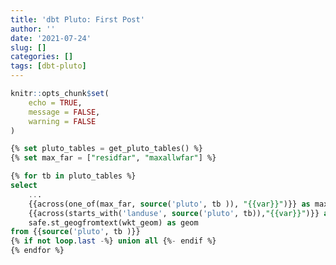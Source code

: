 ```yaml
---
title: 'dbt Pluto: First Post'
author: ''
date: '2021-07-24'
slug: []
categories: []
tags: [dbt-pluto]
---
```

<style type="text/css">
.main-container {
  max-width: 3000px;
  margin-left: auto;
  margin-right: auto;
}
</style>

```r
knitr::opts_chunk$set(
	echo = TRUE,
	message = FALSE,
	warning = FALSE
)
```

```sql
{% set pluto_tables = get_pluto_tables() %}
{% set max_far = ["residfar", "maxallwfar"] %}

{% for tb in pluto_tables %}
select 
    ...
    {{across(one_of(max_far, source('pluto', tb )), "{{var}}")}} as max_far,
    {{across(starts_with('landuse', source('pluto', tb)),"{{var}}")}} as land_use,
    safe.st_geogfromtext(wkt_geom) as geom
from {{source('pluto', tb )}}
{% if not loop.last -%} union all {%- endif %}
{% endfor %}
```

